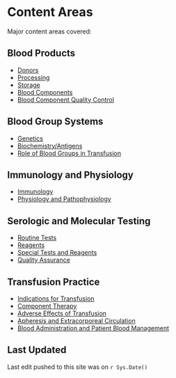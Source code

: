 # Content Areas {-}

Major content areas covered:

## **Blood Products** {-}

*   [Donors](donors.html)
*   [Processing](processing-1.html)
*   [Storage](storage.html)
*   [Blood Components](blood-components.html)
*   [Blood Component Quality Control](blood-components-qc.html)

## **Blood Group Systems** {-}

*   [Genetics](genetics.html)
*   [Biochemistry/Antigens](biochemistryantigens.html)
*   [Role of Blood Groups in Transfusion](role-of-blood-groups-in-transfusion.html)

## **Immunology and Physiology** {-}

*   [Immunology](immunology.html)
*   [Physiology and Pathophysiology](physiology-pathophysiology.html)

## **Serologic and Molecular Testing** {-}

*   [Routine Tests](routine-tests.html)
*   [Reagents](reagents.html)
*   [Special Tests and Reagents](special-tests-reagents.html)
*   [Quality Assurance](quality-assurance.html)

## **Transfusion Practice** {-}

*   [Indications for Transfusion](indications.html)
*   [Component Therapy](component-therapy.html)
*   [Adverse Effects of Transfusion](adverse-effects.html)
*   [Apheresis and Extracorporeal Circulation](apheresis-extracorporeal-circulation.html)
*   [Blood Administration and Patient Blood Management](blood-administration-patient-blood-management.html)

## Last Updated {-}

Last edit pushed to this site was on <span id="last_updated">`r Sys.Date()`</span>

